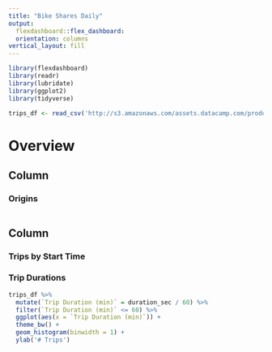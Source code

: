 ```yaml
---
title: "Bike Shares Daily"
output: 
  flexdashboard::flex_dashboard:
  orientation: columns
vertical_layout: fill
---
```

  
```r
library(flexdashboard)
library(readr)
library(lubridate)
library(ggplot2)
library(tidyverse)

trips_df <- read_csv('http://s3.amazonaws.com/assets.datacamp.com/production/course_6355/datasets/sanfran_bikeshare_joined_oneday.csv')
```


Overview
===================================== 
  
Column {data-width=650}
-----------------------------------------------------------------------
  
### Origins
  
```r

```

Column {data-width=350}
-----------------------------------------------------------------------
  
  
### Trips by Start Time
  
  
### Trip Durations
  
  
```r

trips_df %>%
  mutate(`Trip Duration (min)` = duration_sec / 60) %>%
  filter(`Trip Duration (min)` <= 60) %>%
  ggplot(aes(x = `Trip Duration (min)`)) +
  theme_bw() +
  geom_histogram(binwidth = 1) +
  ylab('# Trips')

```

